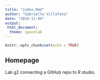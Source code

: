 ```yaml
---
title: "index.Rmd"
author: "Gabrielle Villafana"
date: "2024-11-04"
output: 
 html_document:
  theme: spacelab
---
```


```r
knitr::opts_chunk$set(echo = TRUE)
```

## Homepage
Lab g2 connecting a GitHub repo to R studio.



